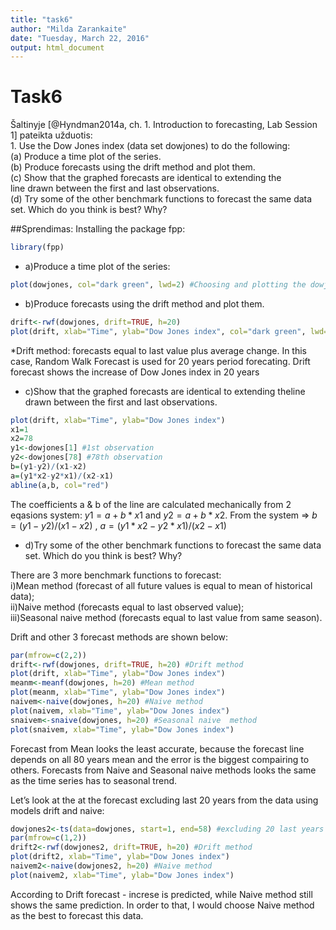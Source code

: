 ```yaml
---
title: "task6"
author: "Milda Zarankaite"
date: "Tuesday, March 22, 2016"
output: html_document
---
```


Task6
===========

Šaltinyje [@Hyndman2014a, ch. 1. Introduction to forecasting, Lab Session 1] pateikta užduotis:   
1. Use the Dow Jones index (data set dowjones) to do the following:  
(a) Produce a time plot of the series.  
(b) Produce forecasts using the drift method and plot them.  
(c) Show that the graphed forecasts are identical to extending the  
line drawn between the first and last observations.  
(d) Try some of the other benchmark functions to forecast the same data set. Which do you think is best? Why?

##Sprendimas:
Installing the package fpp:
```r
library(fpp) 
```

* a)Produce a time plot of the series:  
```r
plot(dowjones, col="dark green", lwd=2) #Choosing and plotting the dowjones data
```
* b)Produce forecasts using the drift method and plot them.  
```r
drift<-rwf(dowjones, drift=TRUE, h=20)
plot(drift, xlab="Time", ylab="Dow Jones index", col="dark green", lwd=2)
```

*Drift method: forecasts equal to last value plus average change. In this case, Random Walk Forecast is used for 20 years period forecating.
Drift forecast shows the increase of Dow Jones index in 20 years   

* c)Show that the graphed forecasts are identical to extending theline drawn between the first and last observations.  
```r
plot(drift, xlab="Time", ylab="Dow Jones index")
x1=1
x2=78
y1<-dowjones[1] #1st observation 
y2<-dowjones[78] #78th observation
b=(y1-y2)/(x1-x2)
a=(y1*x2-y2*x1)/(x2-x1)
abline(a,b, col="red")
```

The coefficients a & b of the line are calculated mechanically from 2 eqasions system:
$y1=a+b*x1$ and $y2=a+b*x2$. From the system => $b=(y1-y2)/(x1-x2)$ , $a=(y1*x2-y2*x1)/(x2-x1)$

* d)Try some of the other benchmark functions to forecast the same data set. Which do you think is best? Why?  

There are 3 more benchmark functions to forecast:   
i)Mean method (forecast of all future values is equal to mean of historical data);  
ii)Naive method (forecasts equal to last observed value);  
iii)Seasonal naive method (forecasts equal to last value from same season).  

Drift and other 3 forecast methods are shown below:  
```r
par(mfrow=c(2,2))
drift<-rwf(dowjones, drift=TRUE, h=20) #Drift method
plot(drift, xlab="Time", ylab="Dow Jones index")
meanm<-meanf(dowjones, h=20) #Mean method
plot(meanm, xlab="Time", ylab="Dow Jones index")
naivem<-naive(dowjones, h=20) #Naive method
plot(naivem, xlab="Time", ylab="Dow Jones index")
snaivem<-snaive(dowjones, h=20) #Seasonal naive  method
plot(snaivem, xlab="Time", ylab="Dow Jones index")
```

Forecast from Mean looks the least accurate, because the forecast line depends on all 80 years mean and the error is the biggest compairing to others. Forecasts from Naive and Seasonal naive methods looks the same as the time series has to seasonal trend.   

Let's look at the at the forecast excluding last 20 years from the data using models drift and naive:
```r
dowjones2<-ts(data=dowjones, start=1, end=58) #excluding 20 last years
par(mfrow=c(1,2))
drift2<-rwf(dowjones2, drift=TRUE, h=20) #Drift method
plot(drift2, xlab="Time", ylab="Dow Jones index")
naivem2<-naive(dowjones2, h=20) #Naive method
plot(naivem2, xlab="Time", ylab="Dow Jones index")  
```

According to Drift forecast - increse is predicted, while Naive method still shows the same prediction. In order to that, I would choose Naive method as the best to forecast this data.
